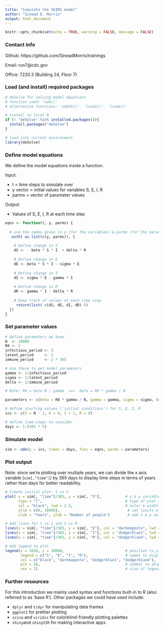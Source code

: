 ```yaml
---
title: "Simulate the SEIRS model"
author: "Sinead E. Morris"
output: html_document
---
```


```r
knitr::opts_chunk$set(echo = TRUE, warning = FALSE, message = FALSE)
```

### Contact info

Github: https://github.com/SineadMorris/trainings

Email: run7@cdc.gov

Office: 7220.3 (Building 24, Floor 7)

### Load (and install) required packages

```r
# deSolve for solving model equations
# function used: 'ode()' 
# alternative functions: 'ode45()', 'lsoda()', 'lsode()'

# install to local R
if (! "deSolve" %in% installed.packages()){
  install.packages("deSolve")
}

# load into current environment
library(deSolve)
```


### Define model equations

We define the model equations inside a function.

Input:

* t = time steps to simulate over
* y vector = initial values for variables S, E, I, R
* parms = vector of parameter values

Output:

* Values of S, E, I, R at each time step

```r
eqns <- function(t, y, parms) {
  
  # use the names given in y (for the variables) & parms (for the parameters)
   with( as.list(c(y, parms)), {
    
    # Define change in S
    dS <- - beta * S * I  + delta * R
    
    # Define change in E
    dE <- beta * S * I - sigma * E
    
    # Define change in I
    dI <- sigma * E - gamma * I
    
    # Define change in R
    dR <- gamma * I - delta * R
    
    # Keep track of values at each time step
     return(list( c(dS, dE, dI, dR) ))
  })
}
```


### Set parameter values

```r
# define parameters we know
N  <- 10000
R0 <- 2
infectious_period <- 3
latent_period     <- 2
immune_period     <- 2 * 365

# Use these to get model parameters
gamma <- 1/infectious_period
sigma <- 1/latent_period
delta <- 1/immune_period

# Note: R0 = beta N / gamma  <=>  beta = R0 * gamma / N

parameters <- c(beta = R0 * gamma / N, gamma = gamma, sigma = sigma, delta = delta)

# define starting values ('initial conditions') for S, E, I, R
ics <- c(S = N - 1, E = 0, I = 1, R = 0)

# define time-steps to consider
days <- 1:(365 * 5)
```


### Simulate model

```r
sim <- ode(y = ics, times = days, func = eqns, parms = parameters)
```


### Plot output

Note: since we're plotting over multiple years, we can divide the x axis variable (`sim[,"time"]`) by 365 days to display time steps in terms of years rather than days for better readability.

```r
# Create initial plot: t vs S
plot( x = sim[, "time"]/365, y = sim[, "S"],           # x & y variables to plot
      type = "l",                                      # type of plot (l = line) 
      col = "black", lwd = 2.5,                        # color & width of line
      ylim = c(0, 10000),                               # set limits of y-axis 
      xlab = "Years", ylab = "Number of people")        # add x & y axis labels

# Add lines for t vs I and t vs R
lines(x = sim[, "time"]/365, y = sim[, "E"], col = "darkmagenta", lwd = 2.5)
lines(x = sim[, "time"]/365, y = sim[, "I"], col = "dodgerblue1", lwd = 2.5)
lines(x = sim[, "time"]/365, y = sim[, "R"], col = "dodgerblue4", lwd = 2.5)

# Add legend to plot
legend(x = 1650, y = 10000,                            # position (x,y) = top-left corner                
       legend = c("S", "E", "I", "R"),                 # names to display for variables
       col = c("black", "darkmagenta", "dodgerblue1", "dodgerblue4"),   
       pch = 16,                                       # symbol to display (16 = circle)
       cex = 1)                                        # size of legend
```


### Further resources

For this introduction we mainly used syntax and functions built-in to R (also referred to as 'base R'). Other packages we could have used include:

* `dplyr` and `tidyr` for manipulating data frames
* `ggplot2` for prettier plotting
* `scico` and `viridis` for colorblind-friendly plotting palettes
* `shiny`and `shinySIR` for making interactive apps



